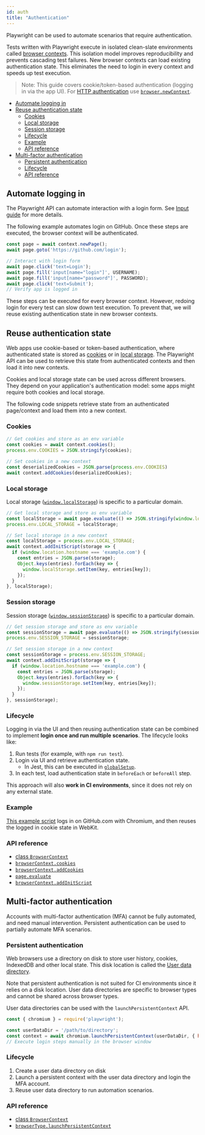 ```yaml
---
id: auth
title: "Authentication"
---
```


Playwright can be used to automate scenarios that require authentication.

Tests written with Playwright execute in isolated clean-slate environments called
[browser contexts](./core-concepts.mdx#browser-contexts). This isolation model
improves reproducibility and prevents cascading test failures. New browser
contexts can load existing authentication state. This eliminates the need to
login in every context and speeds up test execution.

> Note: This guide covers cookie/token-based authentication (logging in via the
app UI). For [HTTP authentication](https://developer.mozilla.org/en-US/docs/Web/HTTP/Authentication)
use [`browser.newContext`](./network.mdx#http-authentication).

<!-- GEN:toc -->
- [Automate logging in](#automate-logging-in)
- [Reuse authentication state](#reuse-authentication-state)
  * [Cookies](#cookies)
  * [Local storage](#local-storage)
  * [Session storage](#session-storage)
  * [Lifecycle](#lifecycle)
  * [Example](#example)
  * [API reference](#api-reference)
- [Multi-factor authentication](#multi-factor-authentication)
  * [Persistent authentication](#persistent-authentication)
  * [Lifecycle](#lifecycle-1)
  * [API reference](#api-reference-1)
<!-- GEN:stop -->

## Automate logging in

The Playwright API can automate interaction with a login form. See
[Input guide](./input.mdx) for more details.

The following example automates login on GitHub. Once these steps are executed,
the browser context will be authenticated.

```js
const page = await context.newPage();
await page.goto('https://github.com/login');

// Interact with login form
await page.click('text=Login');
await page.fill('input[name="login"]', USERNAME);
await page.fill('input[name="password"]', PASSWORD);
await page.click('text=Submit');
// Verify app is logged in
```

These steps can be executed for every browser context. However, redoing login
for every test can slow down test execution. To prevent that, we will reuse
existing authentication state in new browser contexts.

## Reuse authentication state

Web apps use cookie-based or token-based authentication, where authenticated
state is stored as [cookies](https://developer.mozilla.org/en-US/docs/Web/HTTP/Cookies)
or in [local storage](https://developer.mozilla.org/en-US/docs/Web/API/Storage).
The Playwright API can be used to retrieve this state from authenticated contexts
and then load it into new contexts.

Cookies and local storage state can be used across different browsers. They depend
on your application's authentication model: some apps might require both cookies
and local storage.

The following code snippets retrieve state from an authenticated page/context and
load them into a new context.

### Cookies

```js
// Get cookies and store as an env variable
const cookies = await context.cookies();
process.env.COOKIES = JSON.stringify(cookies);

// Set cookies in a new context
const deserializedCookies = JSON.parse(process.env.COOKIES)
await context.addCookies(deserializedCookies);
```

### Local storage
Local storage ([`window.localStorage`](https://developer.mozilla.org/en-US/docs/Web/API/Window/localStorage))
is specific to a particular domain.

```js
// Get local storage and store as env variable
const localStorage = await page.evaluate(() => JSON.stringify(window.localStorage));
process.env.LOCAL_STORAGE = localStorage;

// Set local storage in a new context
const localStorage = process.env.LOCAL_STORAGE;
await context.addInitScript(storage => {
  if (window.location.hostname === 'example.com') {
    const entries = JSON.parse(storage);
    Object.keys(entries).forEach(key => {
      window.localStorage.setItem(key, entries[key]);
    });
  }
}, localStorage);
```

### Session storage
Session storage ([`window.sessionStorage`](https://developer.mozilla.org/en-US/docs/Web/API/Window/sessionStorage))
is specific to a particular domain.

```js
// Get session storage and store as env variable
const sessionStorage = await page.evaluate(() => JSON.stringify(sessionStorage));
process.env.SESSION_STORAGE = sessionStorage;

// Set session storage in a new context
const sessionStorage = process.env.SESSION_STORAGE;
await context.addInitScript(storage => {
  if (window.location.hostname === 'example.com') {
    const entries = JSON.parse(storage);
    Object.keys(entries).forEach(key => {
      window.sessionStorage.setItem(key, entries[key]);
    });
  }
}, sessionStorage);
```

### Lifecycle

Logging in via the UI and then reusing authentication state can be combined to
implement **login once and run multiple scenarios**. The lifecycle looks like:

1. Run tests (for example, with `npm run test`).
2. Login via UI and retrieve authentication state.
    * In Jest, this can be executed in [`globalSetup`](https://jestjs.io/docs/en/configuration#globalsetup-string).
3. In each test, load authentication state in `beforeEach` or `beforeAll` step.

This approach will also **work in CI environments**, since it does not rely
on any external state.

### Example

[This example script](https://github.com/microsoft/playwright/blob/master/docs/examples/authentication.js) logs in on GitHub.com with
Chromium, and then reuses the logged in cookie state in WebKit.

### API reference
- [class `BrowserContext`](./api/class-browser.mdx#class-browsercontext)
- [`browserContext.cookies`](./api/class-browsercontext.mdx#browsercontextcookiesurls)
- [`browserContext.addCookies`](./api/class-browsercontext.mdx#browsercontextaddcookiescookies)
- [`page.evaluate`](./api/class-page.mdx#pageevaluatepagefunction-arg)
- [`browserContext.addInitScript`](./api/class-browsercontext.mdx#browsercontextaddinitscriptscript-arg)

## Multi-factor authentication
Accounts with multi-factor authentication (MFA) cannot be fully automated, and need
manual intervention. Persistent authentication can be used to partially automate
MFA scenarios.

### Persistent authentication
Web browsers use a directory on disk to store user history, cookies, IndexedDB
and other local state. This disk location is called the [User data directory](https://chromium.googlesource.com/chromium/src/+/master/docs/user_data_dir.mdx).

Note that persistent authentication is not suited for CI environments since it
relies on a disk location. User data directories are specific to browser types
and cannot be shared across browser types.

User data directories can be used with the `launchPersistentContext` API.

```js
const { chromium } = require('playwright');

const userDataDir = '/path/to/directory';
const context = await chromium.launchPersistentContext(userDataDir, { headless: false });
// Execute login steps manually in the browser window
```

### Lifecycle

1. Create a user data directory on disk
2. Launch a persistent context with the user data directory and login the MFA account.
3. Reuse user data directory to run automation scenarios.

### API reference
- [class `BrowserContext`](./api/class-browsercontext.mdx#class-browsercontext)
- [`browserType.launchPersistentContext`](./api/class-browsertype.mdx#browsertypelaunchpersistentcontextuserdatadir-options)
